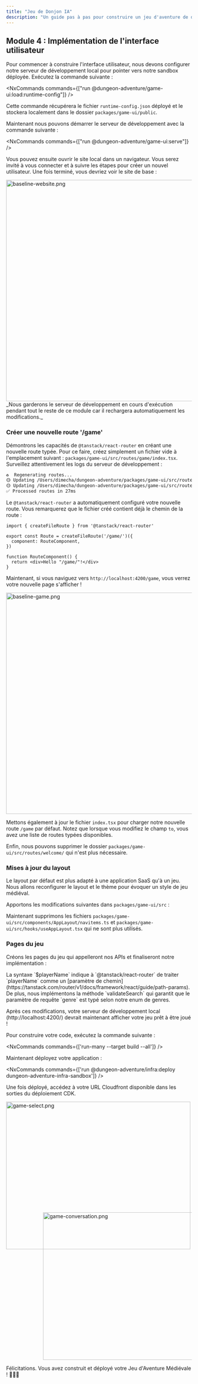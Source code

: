```yaml
---
title: "Jeu de Donjon IA"
description: "Un guide pas à pas pour construire un jeu d'aventure de donjon alimenté par l'IA en utilisant le @aws/nx-plugin."
---
```






## Module 4 : Implémentation de l'interface utilisateur

Pour commencer à construire l'interface utilisateur, nous devons configurer notre serveur de développement local pour pointer vers notre sandbox déployée. Exécutez la commande suivante :

<NxCommands commands={["run @dungeon-adventure/game-ui:load:runtime-config"]} />

Cette commande récupérera le fichier `runtime-config.json` déployé et le stockera localement dans le dossier `packages/game-ui/public`.

Maintenant nous pouvons démarrer le serveur de développement avec la commande suivante :

<NxCommands commands={["run @dungeon-adventure/game-ui:serve"]} />

Vous pouvez ensuite ouvrir le site local dans un navigateur. Vous serez invité à vous connecter et à suivre les étapes pour créer un nouvel utilisateur. Une fois terminé, vous devriez voir le site de base :

<Image src={baselineWebsitePng} alt="baseline-website.png" width="800" height="600" />

<Aside type="caution">
_Nous garderons le serveur de développement en cours d'exécution pendant tout le reste de ce module car il rechargera automatiquement les modifications._
</Aside>

### Créer une nouvelle route '/game'

Démontrons les capacités de `@tanstack/react-router` en créant une nouvelle route typée. Pour ce faire, créez simplement un fichier vide à l'emplacement suivant : `packages/game-ui/src/routes/game/index.tsx`. Surveillez attentivement les logs du serveur de développement :

```bash
♻️  Regenerating routes...
🟡 Updating /Users/dimecha/dungeon-adventure/packages/game-ui/src/routes/game/index.tsx
🟡 Updating /Users/dimecha/dungeon-adventure/packages/game-ui/src/routeTree.gen.ts
✅ Processed routes in 27ms
```

Le `@tanstack/react-router` a automatiquement configuré votre nouvelle route. Vous remarquerez que le fichier créé contient déjà le chemin de la route :

```tsx
import { createFileRoute } from '@tanstack/react-router'

export const Route = createFileRoute('/game/')({
  component: RouteComponent,
})

function RouteComponent() {
  return <div>Hello "/game/"!</div>
}
```

Maintenant, si vous naviguez vers `http://localhost:4200/game`, vous verrez votre nouvelle page s'afficher !

<Image src={baselineGamePng} alt="baseline-game.png" width="800" height="600" />

Mettons également à jour le fichier `index.tsx` pour charger notre nouvelle route `/game` par défaut. Notez que lorsque vous modifiez le champ `to`, vous avez une liste de routes typées disponibles.

<E2EDiff before="dungeon-adventure/4/routes/index.tsx.old.template" after="dungeon-adventure/4/routes/index.tsx.template" lang="tsx" />

Enfin, nous pouvons supprimer le dossier `packages/game-ui/src/routes/welcome/` qui n'est plus nécessaire.

### Mises à jour du layout

Le layout par défaut est plus adapté à une application SaaS qu'à un jeu. Nous allons reconfigurer le layout et le thème pour évoquer un style de jeu médiéval.

Apportons les modifications suivantes dans `packages/game-ui/src` :

<Tabs>
<TabItem label="config.ts">
<E2EDiff before="dungeon-adventure/4/config.ts.old.template" after="dungeon-adventure/4/config.ts.template" lang="typescript" />
</TabItem>
<TabItem label="components/AppLayout/index.tsx">
<E2ECode path="dungeon-adventure/4/AppLayout/index.tsx.template" lang="tsx" />
</TabItem>
<TabItem label="styles.css">
<E2ECode path="dungeon-adventure/4/styles.css.template" lang="css" />
</TabItem>
</Tabs>

Maintenant supprimons les fichiers `packages/game-ui/src/components/AppLayout/navitems.ts` et `packages/game-ui/src/hooks/useAppLayout.tsx` qui ne sont plus utilisés.

### Pages du jeu

Créons les pages du jeu qui appelleront nos APIs et finaliseront notre implémentation :

<Tabs>
<TabItem label="index.tsx">
<E2ECode path="dungeon-adventure/4/routes/game/index.tsx.template" lang="tsx" />
</TabItem>
<TabItem label="$playerName.tsx">

<E2ECode path="dungeon-adventure/4/routes/game/$playerName.tsx.template" lang="tsx" />

<Aside type="tip">
La syntaxe `$playerName` indique à `@tanstack/react-router` de traiter `playerName` comme un [paramètre de chemin](https://tanstack.com/router/v1/docs/framework/react/guide/path-params). De plus, nous implémentons la méthode `validateSearch` qui garantit que le paramètre de requête `genre` est typé selon notre enum de genres.
</Aside>
</TabItem>
</Tabs>

Après ces modifications, votre serveur de développement local (http://localhost:4200/) devrait maintenant afficher votre jeu prêt à être joué !

<Drawer title="Construction et déploiement" trigger="Vous pouvez également construire & déployer votre code sur Cloudfront si vous préférez.">

Pour construire votre code, exécutez la commande suivante :

<NxCommands commands={['run-many --target build --all']} />

Maintenant déployez votre application :

<NxCommands commands={['run @dungeon-adventure/infra:deploy dungeon-adventure-infra-sandbox']} />

Une fois déployé, accédez à votre URL Cloudfront disponible dans les sorties du déploiement CDK.

</Drawer>

<Image src={gameSelectPng} alt="game-select.png" width="500" height="400" />
<div style="margin-top: -100px; margin-left: 100px;">
<Image src={gameConversationPng} alt="game-conversation.png" width="500" height="400" />
</div>

Félicitations. Vous avez construit et déployé votre Jeu d'Aventure Médiévale ! 🎉🎉🎉
